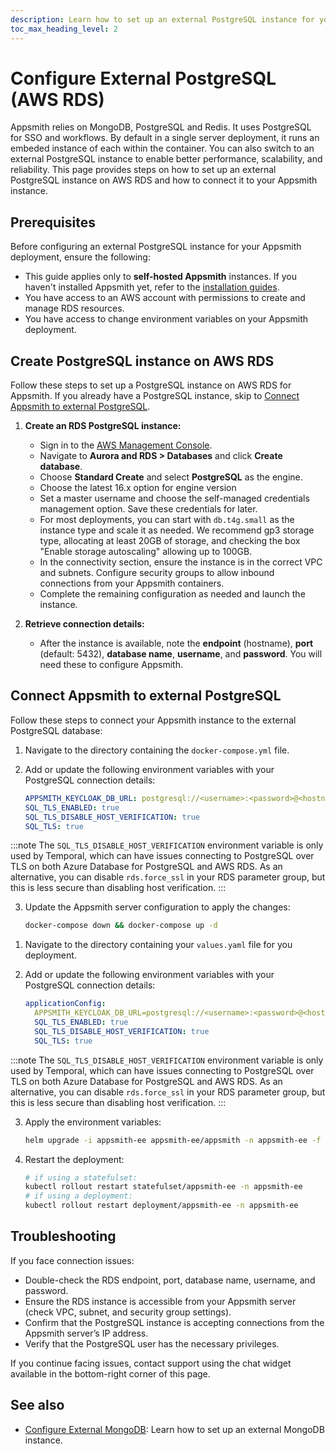 ```yaml
---
description: Learn how to set up an external PostgreSQL instance for your Appsmith application to manage session storage and caching effectively.
toc_max_heading_level: 2
---
```



# Configure External PostgreSQL (AWS RDS)

Appsmith relies on MongoDB, PostgreSQL and Redis. It uses PostgreSQL for SSO and workflows. By default in a single server deployment, it runs an embeded instance of each within the container. You can also switch to an external PostgreSQL instance to enable better performance, scalability, and reliability. This page provides steps on how to set up an external PostgreSQL instance on AWS RDS and how to connect it to your Appsmith instance.

## Prerequisites

Before configuring an external PostgreSQL instance for your Appsmith deployment, ensure the following:

- This guide applies only to **self-hosted Appsmith** instances. If you haven't installed Appsmith yet, refer to the [installation guides](/getting-started/setup/installation-guides).
- You have access to an AWS account with permissions to create and manage RDS resources.
- You have access to change environment variables on your Appsmith deployment.

## Create PostgreSQL instance on AWS RDS

Follow these steps to set up a PostgreSQL instance on AWS RDS for Appsmith. If you already have a PostgreSQL instance, skip to [Connect Appsmith to external PostgreSQL](#connect-appsmith-to-external-postgresql).

1. **Create an RDS PostgreSQL instance:**
   - Sign in to the [AWS Management Console](https://console.aws.amazon.com/).
   - Navigate to **Aurora and RDS > Databases** and click **Create database**.
   - Choose **Standard Create** and select **PostgreSQL** as the engine.
   - Choose the latest 16.x option for engine version
   - Set a master username and choose the self-managed credentials management option. Save these credentials for later.
   - For most deployments, you can start with `db.t4g.small` as the instance type and scale it as needed. We recommend gp3 storage type, allocating at least 20GB of storage, and checking the box "Enable storage autoscaling" allowing up to 100GB.
   - In the connectivity section, ensure the instance is in the correct VPC and subnets. Configure security groups to allow inbound connections from your Appsmith containers.
   - Complete the remaining configuration as needed and launch the instance.

2. **Retrieve connection details:**
   - After the instance is available, note the **endpoint** (hostname), **port** (default: 5432), **database name**, **username**, and **password**. You will need these to configure Appsmith.

## Connect Appsmith to external PostgreSQL

Follow these steps to connect your Appsmith instance to the external PostgreSQL database:

<Tabs queryString="current-command-type">

<TabItem label="Docker" value="docker-commands">

1. Navigate to the directory containing the `docker-compose.yml` file.

2. Add or update the following environment variables with your PostgreSQL connection details:

    ```yaml
    APPSMITH_KEYCLOAK_DB_URL: postgresql://<username>:<password>@<hostname>/<database_name>?sslmode=require
    SQL_TLS_ENABLED: true
    SQL_TLS_DISABLE_HOST_VERIFICATION: true
    SQL_TLS: true
    ```

:::note
The `SQL_TLS_DISABLE_HOST_VERIFICATION` environment variable is only used by Temporal, which can have issues connecting to PostgreSQL over TLS on both Azure Database for PostgreSQL and AWS RDS. As an alternative, you can disable `rds.force_ssl` in your RDS parameter group, but this is less secure than disabling host verification.
:::

3. Update the Appsmith server configuration to apply the changes:

    ```bash
    docker-compose down && docker-compose up -d
    ```

</TabItem>

<TabItem label="Kubernetes" value="kubernetes-commands">

1. Navigate to the directory containing your `values.yaml` file for you deployment.

2. Add or update the following environment variables with your PostgreSQL connection details:

    ```yaml
    applicationConfig:
      APPSMITH_KEYCLOAK_DB_URL=postgresql://<username>:<password>@<hostname>/<database_name>?sslmode=require
      SQL_TLS_ENABLED: true
      SQL_TLS_DISABLE_HOST_VERIFICATION: true
      SQL_TLS: true
    ```

:::note
The `SQL_TLS_DISABLE_HOST_VERIFICATION` environment variable is only used by Temporal, which can have issues connecting to PostgreSQL over TLS on both Azure Database for PostgreSQL and AWS RDS. As an alternative, you can disable `rds.force_ssl` in your RDS parameter group, but this is less secure than disabling host verification.
:::

3. Apply the environment variables:

    ```bash
    helm upgrade -i appsmith-ee appsmith-ee/appsmith -n appsmith-ee -f values.yaml
    ```

4. Restart the deployment:

    ```bash
    # if using a statefulset:
    kubectl rollout restart statefulset/appsmith-ee -n appsmith-ee
    # if using a deployment:
    kubectl rollout restart deployment/appsmith-ee -n appsmith-ee
    ```

</TabItem>

</Tabs>

## Troubleshooting

If you face connection issues:
- Double-check the RDS endpoint, port, database name, username, and password.
- Ensure the RDS instance is accessible from your Appsmith server (check VPC, subnet, and security group settings).
- Confirm that the PostgreSQL instance is accepting connections from the Appsmith server’s IP address.
- Verify that the PostgreSQL user has the necessary privileges.

If you continue facing issues, contact support using the chat widget available in the bottom-right corner of this page.

## See also

- [Configure External MongoDB](/getting-started/setup/instance-configuration/custom-mongodb-redis): Learn how to set up an external MongoDB instance.